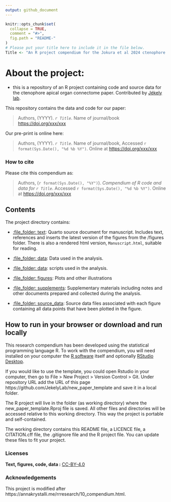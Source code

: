 ```yaml
---
output: github_document
---
```


<!-- README.md is generated from README.Rmd. Please edit that file -->

```r
knitr::opts_chunk$set(
  collapse = TRUE,
  comment = "#>",
  fig.path = "README-"
)
# Please put your title here to include it in the file below.
Title <- "An R project compendium for the Jokura et al 2024 ctenophore apical organ paper"
```


# About the project: 
- this is a repository of an R project containing code and source data for the ctenophore apical organ connectome paper. Contributed by [Jékely lab](https://www.cos.uni-heidelberg.de/en/research-groups/gaspar-jekely).

This repository contains the data and code for our paper:

> Authors, (YYYY). _`r Title`_. Name of journal/book <https://doi.org/xxx/xxx>

Our pre-print is online here:

> Authors, (YYYY). _`r Title`_. Name of journal/book, Accessed `r format(Sys.Date(), "%d %b %Y")`. Online at <https://doi.org/xxx/xxx>


### How to cite

Please cite this compendium as:

> Authors, (`r format(Sys.Date(), "%Y")`). _Compendium of R code and data for `r Title`_. Accessed `r format(Sys.Date(), "%d %b %Y")`. Online at <https://doi.org/xxx/xxx>

## Contents

The project directory contains:

  - [:file\_folder: text](/text/Manuscript.qmd): Quarto source document
    for manuscript. Includes text, references and inserts the latest version of the figures from the /figures folder. 
There is also a rendered html version,
    `Manuscript.html`, suitable for reading.
    
  - [:file\_folder: data](analysis/data): Data used in the analysis.
  - [:file\_folder: data](analysis/scripts): scripts used in the analysis.
  - [:file\_folder: figures](manuscript/figures): Plots and other
    illustrations
  - [:file\_folder:
    supplements](manuscript/supplements):
    Supplementary materials including notes and other documents
    prepared and collected during the analysis.
  - [:file\_folder:
    source_data](/manuscript/source_data):
    Source data files associated with each figure containing all data points that have been plotted in the figure.

## How to run in your browser or download and run locally

This research compendium has been developed using the statistical programming
language R. To work with the compendium, you will need
installed on your computer the [R software](https://cloud.r-project.org/)
itself and optionally [RStudio Desktop](https://rstudio.com/products/rstudio/download/).

If you would like to use the template, you could open Rstudio in your computer, then go to File > New Project > Version Control > Git. Under repository URL add the URL of this page https://github.com/JekelyLab/new_paper_template and save it in a local folder.

The R project will live in the folder (as working directory) where the new_paper_template.Rproj file is saved. All other files and directories will be accessed relative to this working directory. This way the project is portable and self-contained.

The working directory contains this README file, a LICENCE file, a CITATION.cff file, the .gitignore file and the R project file. You can update these files to fit your project.

### Licenses

**Text, figures, code, data :**  [CC-BY-4.0](http://creativecommons.org/licenses/by/4.0/)

### Acknowledgements

This project is modified after
https://annakrystalli.me/rrresearch/10_compendium.html.

